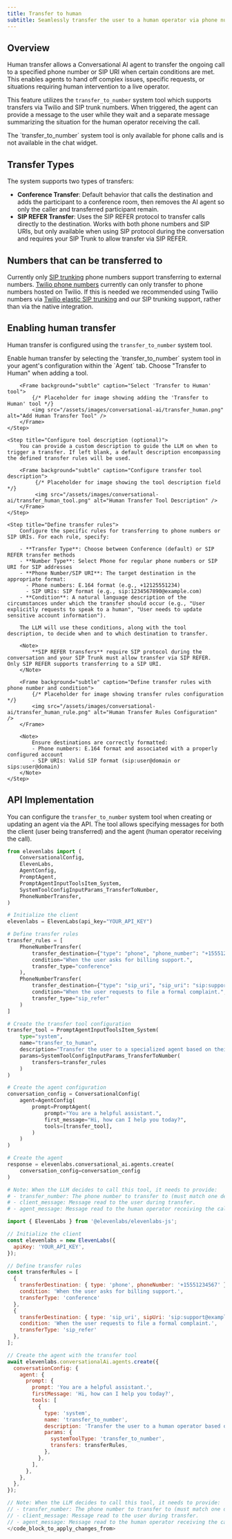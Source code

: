 ```yaml
---
title: Transfer to human
subtitle: Seamlessly transfer the user to a human operator via phone number based on defined conditions.
---
```


## Overview

Human transfer allows a Conversational AI agent to transfer the ongoing call to a specified phone number or SIP URI when certain conditions are met. This enables agents to hand off complex issues, specific requests, or situations requiring human intervention to a live operator.

This feature utilizes the `transfer_to_number` system tool which supports transfers via Twilio and SIP trunk numbers. When triggered, the agent can provide a message to the user while they wait and a separate message summarizing the situation for the human operator receiving the call.

<Note>
The `transfer_to_number` system tool is only available for phone calls and is not available in the chat widget.
</Note>

## Transfer Types

The system supports two types of transfers:

- **Conference Transfer**: Default behavior that calls the destination and adds the participant to a conference room, then removes the AI agent so only the caller and transferred participant remain.
- **SIP REFER Transfer**: Uses the SIP REFER protocol to transfer calls directly to the destination. Works with both phone numbers and SIP URIs, but only available when using SIP protocol during the conversation and requires your SIP Trunk to allow transfer via SIP REFER.

<Markdown src="/snippets/human_transfer_custom_llm.mdx" />

## Numbers that can be transferred to

Currently only [SIP trunking](/docs/conversational-ai/phone-numbers/sip-trunking) phone numbers support transferring to external numbers.
[Twilio phone numbers](/docs/conversational-ai/phone-numbers/twilio-integration/native-integration) currently can only transfer to phone numbers hosted on Twilio. If this is needed we recommended using Twilio numbers via [Twilio elastic SIP trunking](https://www.twilio.com/docs/sip-trunking) and our SIP trunking support, rather than via the native integration.

## Enabling human transfer

Human transfer is configured using the `transfer_to_number` system tool.

<Steps>
    <Step title="Add the transfer tool">
        Enable human transfer by selecting the `transfer_to_number` system tool in your agent's configuration within the `Agent` tab. Choose "Transfer to Human" when adding a tool.

        <Frame background="subtle" caption="Select 'Transfer to Human' tool">
            {/* Placeholder for image showing adding the 'Transfer to Human' tool */}
            <img src="/assets/images/conversational-ai/transfer_human.png" alt="Add Human Transfer Tool" />
        </Frame>
    </Step>

    <Step title="Configure tool description (optional)">
        You can provide a custom description to guide the LLM on when to trigger a transfer. If left blank, a default description encompassing the defined transfer rules will be used.

        <Frame background="subtle" caption="Configure transfer tool description">
             {/* Placeholder for image showing the tool description field */}
             <img src="/assets/images/conversational-ai/transfer_human_tool.png" alt="Human Transfer Tool Description" />
        </Frame>
    </Step>

    <Step title="Define transfer rules">
        Configure the specific rules for transferring to phone numbers or SIP URIs. For each rule, specify:

        - **Transfer Type**: Choose between Conference (default) or SIP REFER transfer methods
        - **Number Type**: Select Phone for regular phone numbers or SIP URI for SIP addresses
        - **Phone Number/SIP URI**: The target destination in the appropriate format:
          - Phone numbers: E.164 format (e.g., +12125551234)
          - SIP URIs: SIP format (e.g., sip:1234567890@example.com)
        - **Condition**: A natural language description of the circumstances under which the transfer should occur (e.g., "User explicitly requests to speak to a human", "User needs to update sensitive account information").

        The LLM will use these conditions, along with the tool description, to decide when and to which destination to transfer.

        <Note>
            **SIP REFER transfers** require SIP protocol during the conversation and your SIP Trunk must allow transfer via SIP REFER. Only SIP REFER supports transferring to a SIP URI.
        </Note>

        <Frame background="subtle" caption="Define transfer rules with phone number and condition">
            {/* Placeholder for image showing transfer rules configuration */}
            <img src="/assets/images/conversational-ai/transfer_human_rule.png" alt="Human Transfer Rules Configuration" />
        </Frame>

        <Note>
            Ensure destinations are correctly formatted:
            - Phone numbers: E.164 format and associated with a properly configured account
            - SIP URIs: Valid SIP format (sip:user@domain or sips:user@domain)
        </Note>
    </Step>

</Steps>

## API Implementation

You can configure the `transfer_to_number` system tool when creating or updating an agent via the API. The tool allows specifying messages for both the client (user being transferred) and the agent (human operator receiving the call).

<CodeBlocks>

```python
from elevenlabs import (
    ConversationalConfig,
    ElevenLabs,
    AgentConfig,
    PromptAgent,
    PromptAgentInputToolsItem_System,
    SystemToolConfigInputParams_TransferToNumber,
    PhoneNumberTransfer,
)

# Initialize the client
elevenlabs = ElevenLabs(api_key="YOUR_API_KEY")

# Define transfer rules
transfer_rules = [
    PhoneNumberTransfer(
        transfer_destination={"type": "phone", "phone_number": "+15551234567"},
        condition="When the user asks for billing support.",
        transfer_type="conference"
    ),
    PhoneNumberTransfer(
        transfer_destination={"type": "sip_uri", "sip_uri": "sip:support@example.com"},
        condition="When the user requests to file a formal complaint.",
        transfer_type="sip_refer"
    )
]

# Create the transfer tool configuration
transfer_tool = PromptAgentInputToolsItem_System(
    type="system",
    name="transfer_to_human",
    description="Transfer the user to a specialized agent based on their request.", # Optional custom description
    params=SystemToolConfigInputParams_TransferToNumber(
        transfers=transfer_rules
    )
)

# Create the agent configuration
conversation_config = ConversationalConfig(
    agent=AgentConfig(
        prompt=PromptAgent(
            prompt="You are a helpful assistant.",
            first_message="Hi, how can I help you today?",
            tools=[transfer_tool],
        )
    )
)

# Create the agent
response = elevenlabs.conversational_ai.agents.create(
    conversation_config=conversation_config
)

# Note: When the LLM decides to call this tool, it needs to provide:
# - transfer_number: The phone number to transfer to (must match one defined in rules).
# - client_message: Message read to the user during transfer.
# - agent_message: Message read to the human operator receiving the call.
```

```javascript
import { ElevenLabs } from '@elevenlabs/elevenlabs-js';

// Initialize the client
const elevenlabs = new ElevenLabs({
  apiKey: 'YOUR_API_KEY',
});

// Define transfer rules
const transferRules = [
  {
    transferDestination: { type: 'phone', phoneNumber: '+15551234567' },
    condition: 'When the user asks for billing support.',
    transferType: 'conference'
  },
  {
    transferDestination: { type: 'sip_uri', sipUri: 'sip:support@example.com' },
    condition: 'When the user requests to file a formal complaint.',
    transferType: 'sip_refer'
  },
];

// Create the agent with the transfer tool
await elevenlabs.conversationalAi.agents.create({
  conversationConfig: {
    agent: {
      prompt: {
        prompt: 'You are a helpful assistant.',
        firstMessage: 'Hi, how can I help you today?',
        tools: [
          {
            type: 'system',
            name: 'transfer_to_number',
            description: 'Transfer the user to a human operator based on their request.', // Optional custom description
            params: {
              systemToolType: 'transfer_to_number',
              transfers: transferRules,
            },
          },
        ],
      },
    },
  },
});

// Note: When the LLM decides to call this tool, it needs to provide:
// - transfer_number: The phone number to transfer to (must match one defined in rules).
// - client_message: Message read to the user during transfer.
// - agent_message: Message read to the human operator receiving the call.
</code_block_to_apply_changes_from>
```

</CodeBlocks>
